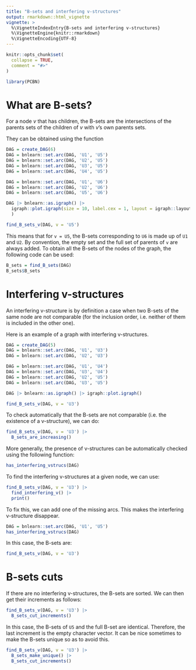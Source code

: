 ```yaml
---
title: "B-sets and interfering v-structures"
output: rmarkdown::html_vignette
vignette: >
  %\VignetteIndexEntry{B-sets and interfering v-structures}
  %\VignetteEngine{knitr::rmarkdown}
  %\VignetteEncoding{UTF-8}
---
```


```r
knitr::opts_chunk$set(
  collapse = TRUE,
  comment = "#>"
)
```


```r
library(PCBN)
```


# What are B-sets?

For a node $v$ that has children, the B-sets are the intersections of the parents
sets of the children of $v$ with $v$'s own parents sets.

They can be obtained using the function
```r
DAG = create_DAG(6)
DAG = bnlearn::set.arc(DAG, 'U1', 'U5')
DAG = bnlearn::set.arc(DAG, 'U2', 'U5')
DAG = bnlearn::set.arc(DAG, 'U3', 'U5')
DAG = bnlearn::set.arc(DAG, 'U4', 'U5')

DAG = bnlearn::set.arc(DAG, 'U1', 'U6')
DAG = bnlearn::set.arc(DAG, 'U2', 'U6')
DAG = bnlearn::set.arc(DAG, 'U5', 'U6')
```

```r
DAG |> bnlearn::as.igraph() |>
  igraph::plot.igraph(size = 10, label.cex = 1, layout = igraph::layout_as_tree
  )
```


```r
find_B_sets_v(DAG, v = 'U5')
```

This means that for `v = U5`, the B-sets corresponding to `U6` is made up
of `U1` and `U2`.
By convention, the empty set and the full set of parents of `v` are always added.
To obtain all the B-sets of the nodes of the graph, the following code can be
used:

```r
B_sets = find_B_sets(DAG)
B_sets$B_sets
```


# Interfering v-structures

An interfering v-structure is by definition a case when two B-sets of the same
node are not comparable
(for the inclusion order, i.e. neither of them is included in the other one).

Here is an example of a graph with interfering v-structures.

```r
DAG = create_DAG(5)
DAG = bnlearn::set.arc(DAG, 'U1', 'U3')
DAG = bnlearn::set.arc(DAG, 'U2', 'U3')

DAG = bnlearn::set.arc(DAG, 'U1', 'U4')
DAG = bnlearn::set.arc(DAG, 'U3', 'U4')
DAG = bnlearn::set.arc(DAG, 'U2', 'U5')
DAG = bnlearn::set.arc(DAG, 'U3', 'U5')
```

```r
DAG |> bnlearn::as.igraph() |> igraph::plot.igraph()
```

```r
find_B_sets_v(DAG, v = 'U3')
```

To check automatically that the B-sets are not comparable (i.e. the existence of a v-structure),
we can do:
```r
find_B_sets_v(DAG, v = 'U3') |>
  B_sets_are_increasing()
```

More generally, the presence of v-structures can be automatically checked using
the following function:
```r
has_interfering_vstrucs(DAG)
```

To find the interfering v-structures at a given node, we can use:
```r
find_B_sets_v(DAG, v = 'U3') |>
  find_interfering_v() |>
  print()
```

To fix this, we can add one of the missing arcs.
This makes the interfering v-structure disappear.

```r
DAG = bnlearn::set.arc(DAG, 'U1', 'U5')
has_interfering_vstrucs(DAG)
```

In this case, the B-sets are:
```r
find_B_sets_v(DAG, v = 'U3')
```


# B-sets cuts

If there are no interfering v-structures, the B-sets are sorted.
We can then get their increments as follows:

```r
find_B_sets_v(DAG, v = 'U3') |>
  B_sets_cut_increments()
```
In this case, the B-sets of `U5` and the full B-set are identical. Therefore,
the last increment is the empty character vector.
It can be nice sometimes to make the B-sets unique so as to avoid this.
```r
find_B_sets_v(DAG, v = 'U3') |>
  B_sets_make_unique() |>
  B_sets_cut_increments()
```


